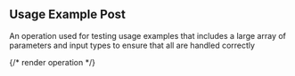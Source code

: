 ## Usage Example Post

An operation used for testing usage examples that includes a large array of parameters and input types to ensure that all are handled correctly

{/* render operation */}
